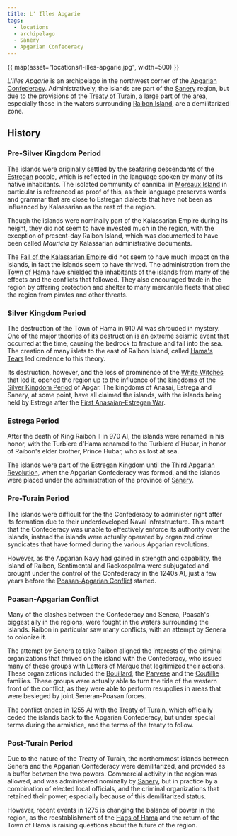 ```yaml
---
title: L' Illes Apgarie
tags:
  - locations
  - archipelago
  - Sanery
  - Apgarian Confederacy
---
```


{{ map(asset="locations/l-illes-apgarie.jpg", width=500) }}

_L'Illes Apgarie_ is an archipelago in the northwest corner of the
[Apgarian Confederacy](./apgar.mdx). Administratively, the islands are part of
the [Sanery](./sanery.mdx) region, but due to the provisions of the
[Treaty of Turain](../events/treaty-of-turain.mdx), a large part of the area,
especially those in the waters surrounding [Raibon Island](./raibon-island.mdx),
are a demilitarized zone.

## History

### Pre-Silver Kingdom Period

The islands were originally settled by the seafaring descendants of the
[Estregan](../ethnicities/estregan.mdx) people, which is reflected in the
language spoken by many of its native inhabitants. The isolated community of
cannibal in [Moreaux Island](./moreaux-island.mdx) in particular is referenced
as proof of this, as their language preserves words and grammar that are close
to Estregan dialects that have not been as influenced by Kalassarian as the rest
of the region.

Though the islands were nominally part of the Kalassarian Empire during its
height, they did not seem to have invested much in the region, with the
exception of present-day Raibon Island, which was documented to have been called
_Mauricia_ by Kalassarian administrative documents.

The
[Fall of the Kalassarian Empire](../events/fall-of-the-kalassarian-empire.mdx)
did not seem to have much impact on the islands, in fact the islands seem to
have thrived. The administration from the [Town of Hama](./hama.mdx) have
shielded the inhabitants of the islands from many of the effects and the
conflicts that followed. They also encouraged trade in the region by offering
protection and shelter to many mercantile fleets that plied the region from
pirates and other threats.

### Silver Kingdom Period

The destruction of the Town of Hama in 910 AI was shrouded in mystery. One of
the major theories of its destruction is an extreme seismic event that occurred
at the time, causing the bedrock to fracture and fall into the sea. The creation
of many islets to the east of Raibon Island, called
[Hama's Tears](./hama-s-tears.mdx) led credence to this theory.

Its destruction, however, and the loss of prominence of the
[White Witches](../organizations/hags-of-hama.mdx) that led it, opened the
region up to the influence of the kingdoms of the
[Silver Kingdom Period](../events/silver-kingdoms.mdx) of Apgar. The kingdoms of
Anasai, Estrega and Sanery, at some point, have all claimed the islands, with
the islands being held by Estrega after the
[First Anasaian-Estregan War](../events/first-anasaian-estregan-war.mdx).

### Estrega Period

After the death of King Raibon II in 970 AI, the islands were renamed in his
honor, with the Turbiere d'Hama renamed to the Turbiere d'Hubar, in honor of
Raibon's elder brother, Prince Hubar, who as lost at sea.

The islands were part of the Estregan Kingdom until the
[Third Apgarian Revolution](../events/third-apgarian-revolution.mdx), when the
Apgarian Confederacy was formed, and the islands were placed under the
administration of the province of [Sanery](./sanery.mdx).

### Pre-Turain Period

The islands were difficult for the the Confederacy to administer right after its
formation due to their underdeveloped Naval infrastructure. This meant that the
Confederacy was unable to effectively enforce its authority over the islands,
instead the islands were actually operated by organized crime syndicates that
have formed during the various Apgarian revolutions.

However, as the Apgarian Navy had gained in strength and capability, the island
of Raibon, Sentimental and Rackospalma were subjugated and brought under the
control of the Confederacy in the 1240s AI, just a few years before the
[Poasan-Apgarian Conflict](../events/poasan-apgarian-conflict.mdx) started.

### Poasan-Apgarian Conflict

Many of the clashes between the Confederacy and Senera, Poasah's biggest ally in
the regions, were fought in the waters surrounding the islands. Raibon in
particular saw many conflicts, with an attempt by Senera to colonize it.

The attempt by Senera to take Raibon aligned the interests of the criminal
organizations that thrived on the island with the Confederacy, who issued many
of these groups with Letters of Marque that legitimized their actions. These
organizations included the [Bouillard](../organizations/bouillard.mdx), the
[Parvese](../organizations/parvese-houses-of-pleasures.mdx) and the
[Coutillie](../organizations/coutillie.mdx) families. These groups were actually
able to turn the tide of the western front of the conflict, as they were able to
perform resupplies in areas that were besieged by joint Seneran-Poasan forces.

The conflict ended in 1255 AI with the
[Treaty of Turain](../events/treaty-of-turain.mdx), which officially ceded the
islands back to the Apgarian Confederacy, but under special terms during the
armistice, and the terms of the treaty to follow.

### Post-Turain Period

Due to the nature of the Treaty of Turain, the northernmost islands between
Senera and the Apgarian Confederacy were demilitarized, and provided as a buffer
between the two powers. Commercial activity in the region was allowed, and was
administered nominally by [Sanery](./sanery.mdx), but in practice by a
combination of elected local officials, and the criminal organizations that
retained their power, especially because of this demilitarized status.

However, recent events in 1275 is changing the balance of power in the region,
as the reestablishment of the [Hags of Hama](../organizations/hags-of-hama.mdx)
and the return of the Town of Hama is raising questions about the future of the
region.
